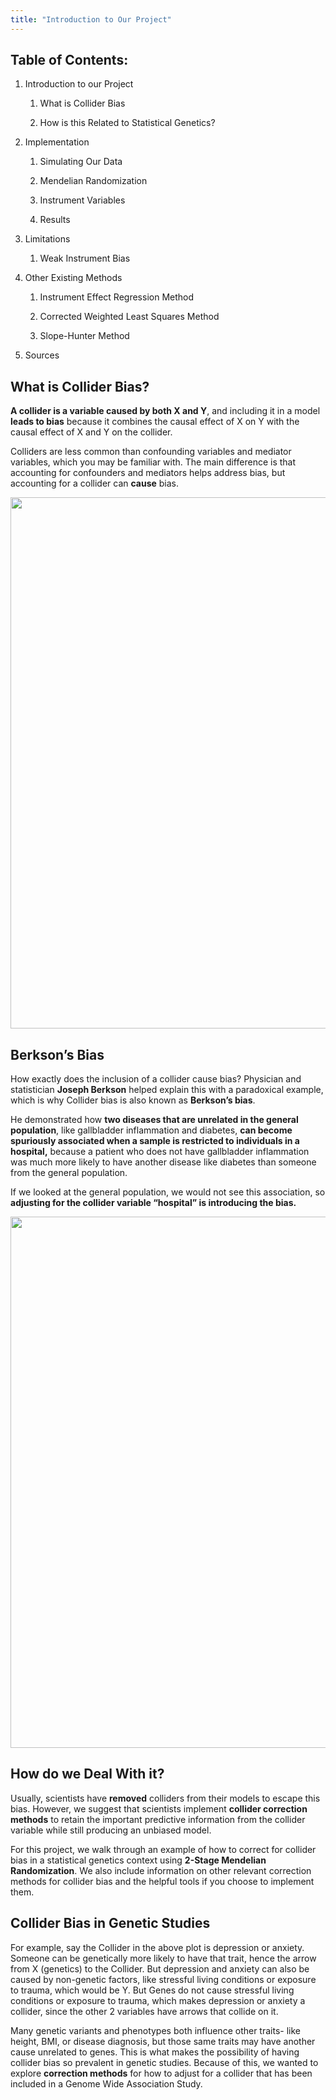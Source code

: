 ```yaml
---
title: "Introduction to Our Project"
---
```


## **Table of Contents:**

1.  Introduction to our Project

    1.  What is Collider Bias

    2.  How is this Related to Statistical Genetics?

2.  Implementation

    1.  Simulating Our Data

    2.  Mendelian Randomization

    3.  Instrument Variables

    4.  Results

3.  Limitations

    1.  Weak Instrument Bias

4.  Other Existing Methods

    1.  Instrument Effect Regression Method

    2.  Corrected Weighted Least Squares Method

    3.  Slope-Hunter Method

5.  Sources

## **What is Collider Bias?**

**A collider is a variable caused by both X and Y**, and including it in a model **leads to bias** because it combines the causal effect of X on Y with the causal effect of X and Y on the collider. 

Colliders are less common than confounding variables and mediator variables, which you may be familiar with. The main difference is that accounting for confounders and mediators helps address bias, but accounting for a collider can **cause** bias.

![](images/Collider Basic DAG.png){width="850"}

## Berkson's Bias

How exactly does the inclusion of a collider cause bias? Physician and statistician **Joseph Berkson** helped explain this with a paradoxical example, which is why Collider bias is also known as **Berkson’s bias**. 

He demonstrated how **two diseases that are unrelated in the general population**, like gallbladder inflammation and diabetes, **can become spuriously associated when a sample is restricted to individuals in a hospital,** because a patient who does not have gallbladder inflammation was much more likely to have another disease like diabetes than someone from the general population.

If we looked at the general population, we would not see this association, so **adjusting for the collider variable “hospital” is introducing the bias.**

![](images/Hospital DAG.png){width="850"}

## How do we Deal With it?

Usually, scientists have **removed** colliders from their models to escape this bias. However, we suggest that scientists implement **collider correction methods** to retain the important predictive information from the collider variable while still producing an unbiased model.

For this project, we walk through an example of how to correct for collider bias in a statistical genetics context using **2-Stage Mendelian Randomization**. We also include information on other relevant correction methods for collider bias and the helpful tools if you choose to implement them.

## Collider Bias in Genetic Studies

For example, say the Collider in the above plot is depression or anxiety. Someone can be genetically more likely to have that trait, hence the arrow from X (genetics) to the Collider. But depression and anxiety can also be caused by non-genetic factors, like stressful living conditions or exposure to trauma, which would be Y. But Genes do not cause stressful living conditions or exposure to trauma, which makes depression or anxiety a collider, since the other 2 variables have arrows that collide on it. 

Many genetic variants and phenotypes both influence other traits- like height, BMI, or disease diagnosis, but those same traits may have another cause unrelated to genes. This is what makes the possibility of having collider bias so prevalent in genetic studies. Because of this, we wanted to explore **correction methods** for how to adjust for a collider that has been included in a Genome Wide Association Study.
